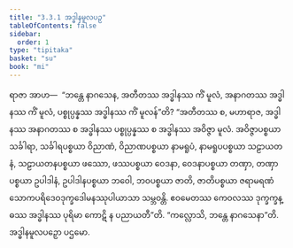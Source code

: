 ```yaml
---
title: "3.3.1 အဒ္ဓါနမူလပဉှ"
tableOfContents: false
sidebar:
  order: 1
type: "tipitaka"
basket: "su"
book: "mi"
---
```



<DynamicBreadcrumb />

<Division number="49" book="mi">

<Paragraph number="228" book="mi">
ရာဇာ အာဟ—  “ဘန္တေ နာဂသေန, အတီတဿ အဒ္ဓါနဿ ကိံ မူလံ, အနာဂတဿ အဒ္ဓါနဿ ကိံ မူလံ, ပစ္စုပ္ပန္နဿ အဒ္ဓါနဿ ကိံ မူလန်”တိ? “အတီတဿ စ, မဟာရာဇ, အဒ္ဓါနဿ အနာဂတဿ စ အဒ္ဓါနဿ ပစ္စုပ္ပန္နဿ စ အဒ္ဓါနဿ အဝိဇ္ဇာ မူလံ. အဝိဇ္ဇာပစ္စယာ သင်္ခါရာ, သင်္ခါရပစ္စယာ ဝိညာဏံ, ဝိညာဏပစ္စယာ နာမရူပံ, နာမရူပပစ္စယာ သဠာယတနံ, သဠာယတနပစ္စယာ ဖဿော, ဖဿပစ္စယာ ဝေဒနာ, ဝေဒနာပစ္စယာ တဏှာ, တဏှာပစ္စယာ ဥပါဒါနံ, ဥပါဒါနပစ္စယာ ဘဝေါ, ဘဝပစ္စယာ ဇာတိ, ဇာတိပစ္စယာ ဇရာမရဏံ သောကပရိဒေဝဒုက္ခဒေါမနဿုပါယာသာ သမ္ဘဝန္တိ. ဧဝမေတဿ ကေဝလဿ ဒုက္ခက္ခန္ဓဿ အဒ္ဓါနဿ ပုရိမာ ကောဋိ န ပညာယတီ”တိ.
</Paragraph>

<Paragraph number="229" book="mi">
“ကလ္လောသိ, ဘန္တေ နာဂသေနာ”တိ.

</Paragraph>
</Division>

<Paragraph number="230" type="center" book="mi">
အဒ္ဓါနမူလပဉှော ပဌမော.
</Paragraph>